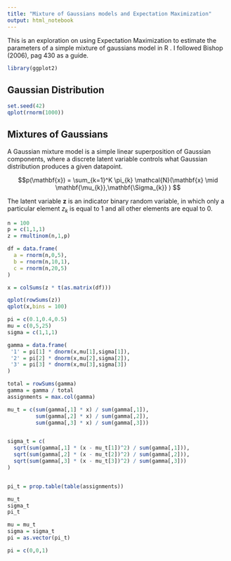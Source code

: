 ```yaml
---
title: "Mixture of Gaussians models and Expectation Maximization"
output: html_notebook
---
```


This is an exploration on using Expectation Maximization to estimate the parameters of a simple mixture of gaussians model in R . I followed Bishop (2006), pag 430 as a guide.  

```r
library(ggplot2)
```

## Gaussian Distribution



```r
set.seed(42)
qplot(rnorm(1000))

```

## Mixtures of Gaussians

A Gaussian mixture model is a simple linear superposition of Gaussian components, where a discrete latent variable controls what Gaussian distribution produces a given datapoint.


$$p(\mathbf{x}) = \sum_{k=1}^K \pi_{k} \mathcal{N}(\mathbf{x} \mid \mathbf{\mu_{k}},\mathbf{\Sigma_{k}} )  $$

The latent variable $\mathbf{z}$ is an indicator binary random variable, in which only a particular element $z_{k}$ is equal to 1 and all other elements are equal to 0. 




```r

n = 100
p = c(1,1,1)
z = rmultinom(n,1,p)

```






```r

df = data.frame(
  a = rnorm(n,0,5), 
  b = rnorm(n,10,1),
  c = rnorm(n,20,5)
)

x = colSums(z * t(as.matrix(df)))

qplot(rowSums(z))
qplot(x,bins = 100)

```

```r

pi = c(0.1,0.4,0.5)
mu = c(0,5,25)
sigma = c(1,1,1)


```

```r

gamma = data.frame(
 '1' = pi[1] * dnorm(x,mu[1],sigma[1]), 
 '2' = pi[2] * dnorm(x,mu[2],sigma[2]),
 '3' = pi[3] * dnorm(x,mu[3],sigma[3])
)

total = rowSums(gamma)
gamma = gamma / total
assignments = max.col(gamma)

mu_t = c(sum(gamma[,1] * x) / sum(gamma[,1]),
         sum(gamma[,2] * x) / sum(gamma[,2]),
         sum(gamma[,3] * x) / sum(gamma[,3]))


sigma_t = c(
  sqrt(sum(gamma[,1] * (x - mu_t[1])^2) / sum(gamma[,1])),
  sqrt(sum(gamma[,2] * (x - mu_t[2])^2) / sum(gamma[,2])),
  sqrt(sum(gamma[,3] * (x - mu_t[3])^2) / sum(gamma[,3]))
)


pi_t = prop.table(table(assignments))

mu_t
sigma_t
pi_t

mu = mu_t
sigma = sigma_t
pi = as.vector(pi_t)


```

```r

pi = c(0,0,1)

```
